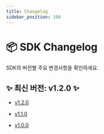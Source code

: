 ```yaml
---
title: Changelog
sidebar_position: 100
---
```


# 📦 SDK Changelog

SDK의 버전별 주요 변경사항을 확인하세요.

## ✨ 최신 버전: **v1.2.0** ✨

- [v1.2.0](./1.2.0)

- [v1.1.0](./1.1.0)

- [v1.0.0](./1.0.0)
